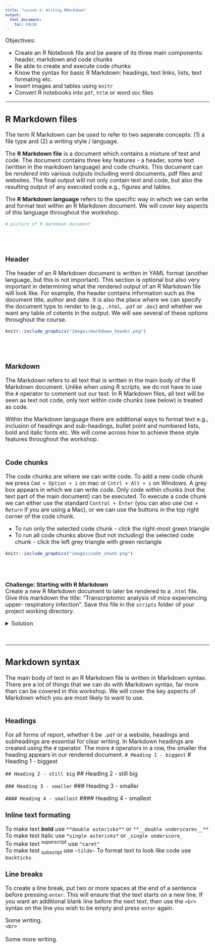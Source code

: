 ```yaml
---
title: "Lesson 2: Writing RMarkdown"
output: 
  html_document:
    toc: FALSE
---
```


<style type="text/css">

body, td {
   font-size: 18px;
}
code.r{
  font-size: 14px;
}
pre {
  font-size: 14px
}
</style>

Objectives:

* Create an R Notebook file and be aware of its three main components: header, markdown and code chunks
* Be able to create and execute code chunks 
* Know the syntax for basic R Markdown: headings, text links, lists, text formating etc.
* Insert images and tables using `knitr`
* Convert R notebooks into `pdf`, `htlm` or word `doc` files

***


## R Markdown files

The term R Markdown can be used to refer to two seperate concepts: (1) a file
type and (2) a writing style / language. 

The **R Markdown file** is a document which contains a mixture of text and code.
The document contains three key features - a header, some text (written in the
markdown language) and code chunks. This document can be _rendered_ into
various outputs including word documents, pdf files and websites. The final 
output will not only contain text and code, but also the resulting output of 
any executed code e.g., figures and tables. 

The **R Markdown language** refers to the specific way in which we can write 
and format text within an R Markdown document. We will cover key aspects of this
language throughout the workshop. 


```r
# picture of R markdown document
```
<br>
<br>

### Header

The header of an R Markdown document is written in YAML format (another language, 
but this is not important). This section is optional but also very important 
in determining what the rendered output of an R Markdown file will look like.
For example, the header contains information such as the document title, author
and date. It is also the place where we can specify the document type to render
to (e.g., `.html`, `.pdf` or `.doc`) and whether we want any table of cotents in
the output. We will see several of these options throughout the course.
<br>

```r
knitr::include_graphics("images/markdown_header.png")
```
<br>
<br>

### Markdown

The Markdown refers to all text that is written in the main body of the R
Markdown document. Unlike when using R scripts, we do not have to use the `#`
operator to comment out our text. In R Markdown files, all text will be seen 
as text not code, only text within code chunks (see below) is treated as code.

Within the Markdown language there are additional ways to format text e.g., 
inclusion of headings and sub-headings, bullet point and numbered lists,
bold and italic fonts etc. We will come across how to achieve these style 
features throughout the workshop.
<br>
<br>

### Code chunks

The code chunks are where we can write code. To add a new code chunk we press
`Cmd + Option + i` on mac or `Cntrl + Alt + i` on Windows. A grey box appears
in which we can write code. Only code within chunks (not the text part of the
main document) can be executed. To execute a code chunk we can either use the
standard `Control + Enter` (you can also use `Cmd + Return` if you are using a
Mac), or we can use the buttons in the top right corner of the code chunk.

* To run only the selected code chunk - click the right-most green triangle
* To run all code chunks above (but not including) the selected code chunk - click the left grey triangle with green rectangle


```r
knitr::include_graphics("images/code_chunk.png")
```
<br>
<br>

**Challenge: Starting with R Markdown**
<br>
Create a new R Markdown document to later be rendered to a `.html` file. Give
this markdown the title: "Transcriptomic analysis of mice experiencing upper-
respiratory infection". Save this file in the `scripts` folder of your project
working directory.
<br>

<details>  
<summary>Solution</summary> 
<br>

To create a new R Markdown file we first navigate to `File -> New File -> R Markdown...`.
When we click this the following window should pop up.

```r
knitr::include_graphics("images/new_markdown_window.png")
```

In the top box we can assign the name of our document. This does not have to 
be the same as the title we will give it in the header of the R Markdown file.
You can call the document anything you like. 

To specify which type of output file we would like the document to generate we
make sure that the `HTML` box is selected. This does not mean that we are 
bound to this decision and can only render to `.html`, this is just the default
that will happen if we click the `knit` button at the top of the window. If we
later want to render the document to a `.pdf` or otherwise, these options still 
exist in the drop-down from `knit`.

```r
knitr::include_graphics("images/knit_button.png")
```

```r
knitr::include_graphics("images/knit_options.png")
```

Finally, we can add our title to the header at the top of our page.

```r
knitr::include_graphics("images/solution_header.png")
```


</details>
<br>

***

## Markdown syntax

The main body of text in an R Markdown file is written in Markdown syntax. There
are a lot of things that we can do with Markdown syntax, far more than can be
covered in this workshop. We will cover the key aspects of Markdown which you 
are most likely to want to use.
<br>
<br>

### Headings

For all forms of report, whether it be `.pdf` or a website, headings and
subheadings are essential for clear writing. In Markdown headings are created
using the `#` operator. The more `#` operators in a row, the smaller the 
heading appears in our rendered document.
`# Heading 1 - biggest`
# Heading 1 - biggest
<br>

`## Heading 2 - still big`
## Heading 2 - still big
<br>

`### Heading 3 - smaller`
### Heading 3 - smaller
<br>

`#### Heading 4 - smallest`
#### Heading 4 - smallest
<br>


### Inline text formating

To make text **bold** use `**double asterisks**` or `**__double underscores__**`  
To make test italic use `*single asterisks*` or `_single underscore_`  
To make text ^superscript^ use `^caret^`  
To make test ~subscript~ use `~tilde~`
To format text to look like code use ``backticks``
<br>

### Line breaks

To create a line break, put two or more spaces at the end of a sentence before 
pressing `enter`. This will ensure that the text starts on a new line. If you 
want an additional blank line before the next text, then use the `<br>` syntax
on the line you wish to be empty and press `enter` again.

Some writing.  
`<br>` 
<br>
<br>
Some more writing.